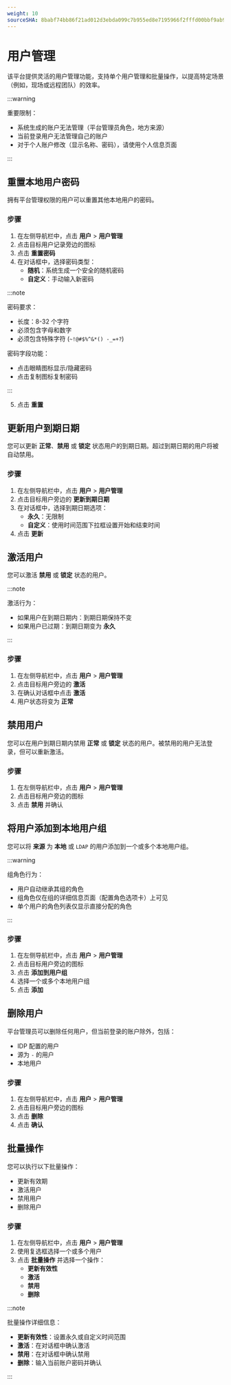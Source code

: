 ```yaml
---
weight: 10
sourceSHA: 8babf74bb86f21ad012d3ebda099c7b955ed8e7195966f2fffd00bbf9ab924d5
---
```


# 用户管理

该平台提供灵活的用户管理功能，支持单个用户管理和批量操作，以提高特定场景（例如，现场或远程团队）的效率。

:::warning

重要限制：

- 系统生成的账户无法管理（平台管理员角色，地方来源）
- 当前登录用户无法管理自己的账户
- 对于个人账户修改（显示名称、密码），请使用个人信息页面

:::

## 重置本地用户密码

拥有平台管理权限的用户可以重置其他本地用户的密码。

### 步骤

1. 在左侧导航栏中，点击 **用户** > **用户管理**
2. 点击目标用户记录旁边的图标
3. 点击 **重置密码**
4. 在对话框中，选择密码类型：
   - **随机**：系统生成一个安全的随机密码
   - **自定义**：手动输入新密码

:::note

密码要求：

- 长度：8-32 个字符
- 必须包含字母和数字
- 必须包含特殊字符 (`~!@#$%^&*() -_=+?`)

密码字段功能：

- 点击眼睛图标显示/隐藏密码
- 点击复制图标复制密码

:::

5. 点击 **重置**

## 更新用户到期日期

您可以更新 **正常**、**禁用** 或 **锁定** 状态用户的到期日期。超过到期日期的用户将被自动禁用。

### 步骤

1. 在左侧导航栏中，点击 **用户** > **用户管理**
2. 点击目标用户旁边的 **更新到期日期**
3. 在对话框中，选择到期日期选项：
   - **永久**：无限制
   - **自定义**：使用时间范围下拉框设置开始和结束时间
4. 点击 **更新**

## 激活用户

您可以激活 **禁用** 或 **锁定** 状态的用户。

:::note

激活行为：

- 如果用户在到期日期内：到期日期保持不变
- 如果用户已过期：到期日期变为 **永久**

:::

### 步骤

1. 在左侧导航栏中，点击 **用户** > **用户管理**
2. 点击目标用户旁边的 **激活**
3. 在确认对话框中点击 **激活**
4. 用户状态将变为 **正常**

## 禁用用户

您可以在用户到期日期内禁用 **正常** 或 **锁定** 状态的用户。被禁用的用户无法登录，但可以重新激活。

### 步骤

1. 在左侧导航栏中，点击 **用户** > **用户管理**
2. 点击目标用户旁边的图标
3. 点击 **禁用** 并确认

## 将用户添加到本地用户组

您可以将 **来源** 为 **本地** 或 `LDAP` 的用户添加到一个或多个本地用户组。

:::warning

组角色行为：

- 用户自动继承其组的角色
- 组角色仅在组的详细信息页面（配置角色选项卡）上可见
- 单个用户的角色列表仅显示直接分配的角色

:::

### 步骤

1. 在左侧导航栏中，点击 **用户** > **用户管理**
2. 点击目标用户旁边的图标
3. 点击 **添加到用户组**
4. 选择一个或多个本地用户组
5. 点击 **添加**

## 删除用户

平台管理员可以删除任何用户，但当前登录的账户除外，包括：

- IDP 配置的用户
- 源为 `-` 的用户
- 本地用户

### 步骤

1. 在左侧导航栏中，点击 **用户** > **用户管理**
2. 点击目标用户旁边的图标
3. 点击 **删除**
4. 点击 **确认**

## 批量操作

您可以执行以下批量操作：

- 更新有效期
- 激活用户
- 禁用用户
- 删除用户

### 步骤

1. 在左侧导航栏中，点击 **用户** > **用户管理**
2. 使用复选框选择一个或多个用户
3. 点击 **批量操作** 并选择一个操作：
   - **更新有效性**
   - **激活**
   - **禁用**
   - **删除**

:::note

批量操作详细信息：

- **更新有效性**：设置永久或自定义时间范围
- **激活**：在对话框中确认激活
- **禁用**：在对话框中确认禁用
- **删除**：输入当前账户密码并确认

:::
